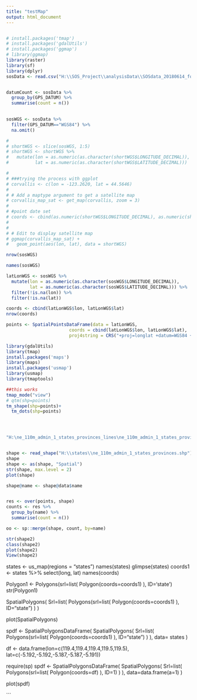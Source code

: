 ```yaml
---
title: "testMap"
output: html_document
---
```


```r
```

```r
# install.packages('tmap')
# install.packages('gdalUtils')
# install.packages('ggmap')
# library(ggmap)
library(raster)
library(sf)
library(dplyr)
sosData <- read.csv("H:\\SOS_Project\\analysisData\\SOSdata_20180614_forARS.csv")


datumCount <- sosData %>%
  group_by(GPS_DATUM) %>%
  summarise(count = n())
  

sosWGS <- sosData %>%
  filter(GPS_DATUM=="WGS84") %>%
  na.omit()

# 
# shortWGS <- slice(sosWGS, 1:5)
# shortWGS <- shortWGS %>% 
#   mutate(lon = as.numeric(as.character(shortWGS$LONGITUDE_DECIMAL)), 
#          lat = as.numeric(as.character(shortWGS$LATITUDE_DECIMAL)))

# 
# ###trying the process with ggplot
# corvallis <- c(lon = -123.2620, lat = 44.5646)
# 
# # Add a maptype argument to get a satellite map
# corvallis_map_sat <- get_map(corvallis, zoom = 3)
# 
# #point date set 
# coords <- cbind(as.numeric(shortWGS$LONGITUDE_DECIMAL), as.numeric(shortWGS$LATITUDE_DECIMAL))
# 
# 
# # Edit to display satellite map
# ggmap(corvallis_map_sat) +
#   geom_point(aes(lon, lat), data = shortWGS)

```








```r
nrow(sosWGS)

names(sosWGS)

latLonWGS <- sosWGS %>% 
  mutate(lon = as.numeric(as.character(sosWGS$LONGITUDE_DECIMAL)), 
         lat = as.numeric(as.character(sosWGS$LATITUDE_DECIMAL))) %>%
  filter(!is.na(lon)) %>%
  filter(!is.na(lat))

coords <- cbind(latLonWGS$lon, latLonWGS$lat)
nrow(coords)

points <- SpatialPointsDataFrame(data = latLonWGS,
                        coords = cbind(latLonWGS$lon, latLonWGS$lat),
                        proj4string = CRS("+proj=longlat +datum=WGS84 +no_defs +ellps=WGS84 +towgs84=0,0,0"))


```


```r

library(gdalUtils)
library(tmap)
install.packages('maps')
library(maps)
install.packages('usmap')
library(usmap)
library(tmaptools)

##this works 
tmap_mode("view")
# qtm(shp=points)
tm_shape(shp=points)+
  tm_dots(shp=points)




"H:\ne_110m_admin_1_states_provinces_lines\ne_110m_admin_1_states_provinces_lines.shp"


shape <- read_shape("H:\\states\\ne_110m_admin_1_states_provinces.shp")
shape
shape <- as(shape, "Spatial")
str(shape, max.level = 2)
plot(shape)

shape@name <- shape@data$name


res <- over(points, shape)
counts <- res %>% 
  group_by(name) %>%
  summarise(count = n())

oo <- sp::merge(shape, count, by=name)

str(shape2)
class(shape2)
plot(shape2)
View(shape2)
```

states <- us_map(regions = "states")
names(states)
glimpse(states)
coords1 <- states %>%
  select(long, lat)
names(coords)

Polygon1 <- Polygons(srl=list(
        Polygon(coords=coords1)
      ), ID='state')
str(Polygon1)


SpatialPolygons(
    Srl=list(
      Polygons(srl=list(
        Polygon(coords=coords1)
      ), ID="state")
    )
  )

plot(SpatialPolygons)


spdf <- SpatialPolygonsDataFrame(
  SpatialPolygons(
    Srl=list(
      Polygons(srl=list(
        Polygon(coords=coords1)
      ), ID="state")
    )
  ),
  data= states
)








df <- data.frame(lon=c(119.4,119.4,119.4,119.5,119.5), 
             lat=c(-5.192,-5.192,-5.187,-5.187,-5.191))

require(sp)
spdf <- SpatialPolygonsDataFrame(
  SpatialPolygons(
    Srl=list(
      Polygons(srl=list(
        Polygon(coords=df)
      ), ID=1)
    )
  ),
  data=data.frame(a=1)
)

plot(spdf)   



```
